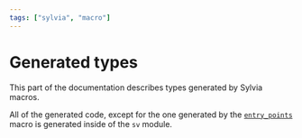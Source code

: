 ```yaml
---
tags: ["sylvia", "macro"]
---
```


# Generated types

This part of the documentation describes types generated by Sylvia macros.

All of the generated code, except for the one generated by the
[`entry_points`](entry-points) macro is generated inside of the `sv` module.
